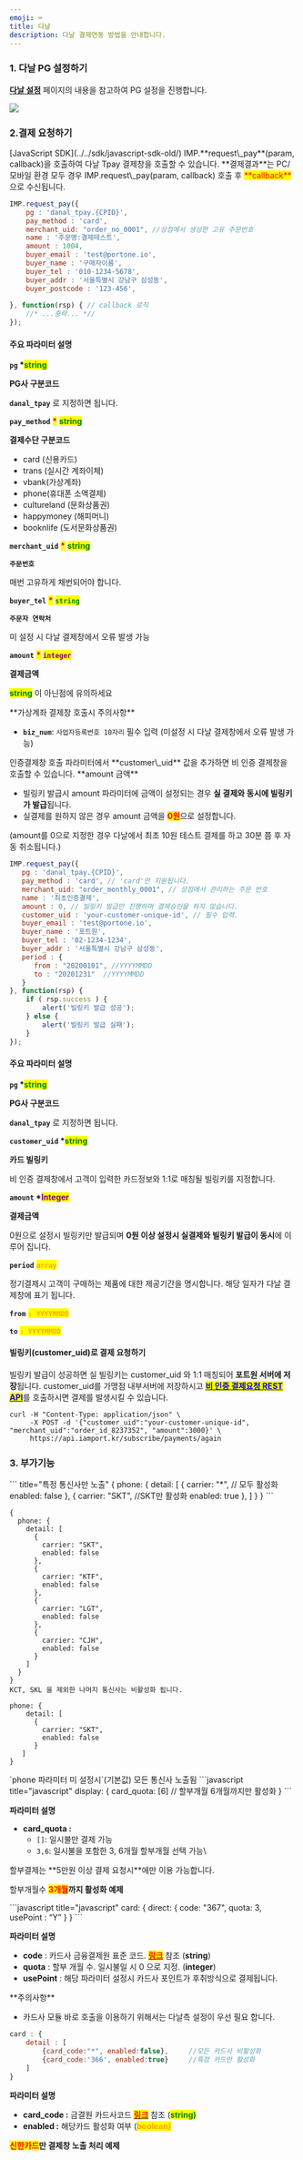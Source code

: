 ```yaml
---
emoji: ⌨
title: 다날
description: 다날 결제연동 방법을 안내합니다.
---
```





### 1. 다날 PG 설정하기

[**다날 설정**](../../ready/2.-pg/payment-gateway/undefined.md) 페이지의 내용을 참고하여 PG 설정을 진행합니다.

![](</gitbook-assets/ko/스크린샷 2022-05-30 오후 5.30.00.png>)

### 2.결제 요청하기

<Tabs>
<Tab title="인증결제창 호출">
[JavaScript SDK](../../sdk/javascript-sdk-old/) IMP.**request\_pay**(param, callback)을 호출하여 다날 Tpay 결제창을 호출할 수 있습니다. **결제결과**는 PC/모바일 환경 모두 경우 IMP.request\_pay(param, callback) 호출 후 <mark style="color:red;">**callback**</mark> 으로 수신됩니다.

```javascript title="Javascript SDK" showLineNumbers
IMP.request_pay({
    pg : 'danal_tpay.{CPID}',
    pay_method : 'card',
    merchant_uid: "order_no_0001", //상점에서 생성한 고유 주문번호
    name : '주문명:결제테스트',
    amount : 1004,
    buyer_email : 'test@portone.io',
    buyer_name : '구매자이름',
    buyer_tel : '010-1234-5678',
    buyer_addr : '서울특별시 강남구 삼성동',
    buyer_postcode : '123-456',
    
}, function(rsp) { // callback 로직
	//* ...중략... *//
});
```


#### 주요 파라미터 설명

**`pg` \***<mark style="color:green;">**string**</mark>

**PG사 구분코드**

**`danal_tpay`** 로 지정하면 됩니다.



**`pay_method`** <mark style="color:red;">**\***</mark> <mark style="color:green;">**string**</mark>

**결제수단 구분코드**

* card (신용카드)
* trans (실시간 계좌이체)
* vbank(가상계좌)
* phone(휴대폰 소액결제)
* cultureland (문화상품권)
* happymoney (해피머니)
* booknlife (도서문화상품권)

**`merchant_uid`** <mark style="color:red;">**\***</mark> <mark style="color:green;">**string**</mark>

**`주문번호`**

매번 고유하게 채번되어야 합니다.



**`buyer_tel`** <mark style="color:red;">**\***</mark> <mark style="color:green;">**`string`**</mark>

**`주문자 연락처`**

미 설정 시 다날 결제창에서 오류 발생 가능



**`amount`** <mark style="color:red;">**\***</mark> <mark style="color:purple;">**`integer`**</mark>

**결제금액**

<mark style="color:green;">**string**</mark> 이 아닌점에 유의하세요

<Hint style="info">
**가상계좌 결제창 호출시 주의사항**

* **`biz_num`**: `사업자등록번호 10자리` 필수 입력 (미설정 시 다날 결제창에서 오류 발생 가능)

</Hint>

<Codepen user="chaiport" slug="jOZZgGG" />



</Tab>

<Tab title="비인증 결제(결제창 방식)">
인증결제창 호출 파라미터에서 **customer\_uid** 값을 추가하면 비 인증 결제창을 호출할 수 있습니다.

<Hint style="danger">
**amount 금액**

* 빌링키 발급시 amount 파라미터에 금액이 설정되는 경우 **실 결제와 동시에 빌링키가 발급**됩니다.
* 실결제를 원하지 않은 경우 amount 금액을 <mark style="color:red;">**0원**</mark>으로 설정합니다.

(amount를 0으로 지정한 경우 다날에서 최초 10원 테스트 결제를 하고 30분 쯤 후 자동 취소됩니다.)

</Hint>

```javascript
IMP.request_pay({
   pg : 'danal_tpay.{CPID}',
   pay_method : 'card', // 'card'만 지원됩니다.
   merchant_uid: "order_monthly_0001", // 상점에서 관리하는 주문 번호
   name : '최초인증결제',
   amount : 0, // 빌링키 발급만 진행하며 결제승인을 하지 않습니다.
   customer_uid : 'your-customer-unique-id', // 필수 입력.
   buyer_email : 'test@portone.io',
   buyer_name : '포트원',
   buyer_tel : '02-1234-1234',    
   buyer_addr : '서울특별시 강남구 삼성동',
   period : {
      from : "20200101", //YYYYMMDD
      to : "20201231"  //YYYYMMDD
   }
}, function(rsp) {
    if ( rsp.success ) {
        alert('빌링키 발급 성공');
    } else {
        alert('빌링키 발급 실패');
    }
});
```

#### 주요 파라미터 설명

**`pg` \***<mark style="color:green;">**string**</mark>

**PG사 구분코드**

**`danal_tpay`** 로 지정하면 됩니다.



**`customer_uid` \***<mark style="color:green;">**string**</mark>

**카드 빌링키**

비 인증 결제창에서 고객이 입력한 카드정보와 1:1로 매칭될 빌링키를 지정합니다.



**`amount` \***<mark style="color:purple;">**Integer**</mark>

**결제금액**

0원으로 설정시 빌링키만 발급되며 **0원 이상 설정시 실결제와 빌링키 발급이 동시**에 이루어 집니다.



**`period`** <mark style="color:orange;">**`array`**</mark>

정기결제시 고객이 구매하는 제품에 대한 제공기간을 명시합니다. 해당 일자가 다날 결제창에 표기 됩니다.

**`from`** <mark style="color:orange;">**`: YYYYMMDD`**</mark>

**`to`** <mark style="color:orange;">**`: YYYYMMDD`**</mark>



#### 빌링키(customer\_uid)로 결제 요청하기

빌링키 발급이 성공하면 실 빌링키는 customer\_uid 와 1:1 매칭되어 **포트원 서버에 저장**됩니다. customer\_uid를 가맹점 내부서버에 저장하시고 [<mark style="color:blue;">**비 인증 결제요청 REST API**</mark>](../../api/api-4/api.md)를 호출하시면 결제를 발생시킬 수 있습니다.

``` title="server-side"
curl -H "Content-Type: application/json" \   
     -X POST -d '{"customer_uid":"your-customer-unique-id", "merchant_uid":"order_id_8237352", "amount":3000}' \
     https://api.iamport.kr/subscribe/payments/again
```


</Tab>
</Tabs>

### 3. 부가기능

<Tabs>
<Tab title="통신사 노출 제어">
``` title="특정 통신사만 노출"
{
  phone: {
    detail: [
      {
        carrier: "*",    // 모두 활성화
        enabled: false
      },
      {
        carrier: "SKT",    //SKT만 활성화
        enabled: true
      },      
    ]
  }
}
```


``` title="2개 이상 통신사 노출"
{
  phone: {
    detail: [      
      {
        carrier: "SKT",
        enabled: false
      },
      {
        carrier: "KTF",
        enabled: false
      },
      {
        carrier: "LGT",
        enabled: false
      },
      {
        carrier: "CJH",
        enabled: false
      }
    ]
  }
}
KCT, SKL 을 제외한 나머지 통신사는 비활성화 됩니다.
```


``` title="특정 통신사만 비노출"
phone: {
    detail: [      
      {
        carrier: "SKT",
        enabled: false
      }
   ]
}
```


<Hint style="info">
`phone 파라미터 미 설정시`(기본값) 모든 통신사 노출됨

</Hint>

</Tab>

<Tab title="카드결제 할부개월수">
```javascript title="javascript"
display: {
    card_quota: [6]  // 할부개월 6개월까지만 활성화
}
```


**파라미터 설명**

* **card\_quota :**
  * `[]`: 일시불만 결제 가능
  * `3,6`: 일시불을 포함한 3, 6개월 할부개월 선택 가능\\

<Hint style="info">
할부결제는 **5만원 이상 결제 요청시**에만 이용 가능합니다.

</Hint>

할부개월수 <mark style="color:red;">**3개월**</mark>**까지 활성화 예제**

<Codepen user="chaiport" slug="mdXXNXV" />

</Tab>

<Tab title="카드사 모듈 호출">
```javascript title="javascript"
card: {
     direct: {
        code: "367",
        quota: 3,
        usePoint : “Y”
    }
}
```


**파라미터 설명**

* **code** : 카드사 금융결제원 표준 코드. [<mark style="color:red;">**링크**</mark>](https://faq.portone.io/6503bcb4-4a61-4cf3-afd8-5d913b1385a6) 참조 (**string**)
* **quota** : 할부 개월 수. 일시불일 시 0 으로 지정. (**integer**)
* **usePoint** : 해당 파라미터 설정시 카드사 포인트가 후취방식으로 결제됩니다.

<Hint style="danger">
**주의사항**

* 카드사 모듈 바로 호출을 이용하기 위해서는 다날측 설정이 우선 필요 합니다.

</Hint>

```javascript title="javascript"
card : {
    detail : [
        {card_code:"*", enabled:false},     //모든 카드사 비활성화
        {card_code:'366', enabled:true}     //특정 카드만 활성화
    ]
}
```


**파라미터 설명**

* **card\_code :** 금결원 카드사코드 [<mark style="color:red;">**링크**</mark>](https://faq.portone.io/6503bcb4-4a61-4cf3-afd8-5d913b1385a6) 참조 (<mark style="color:green;">**string)**</mark>
* **enabled :** 해당카드 활성화 여부 (<mark style="color:orange;">**boolean)**</mark>

<mark style="color:red;">**신한카드**</mark>**만 결제창 노출 처리 예제**

<Codepen user="chaiport" slug="WNMMVJZ" />

</Tab>
</Tabs>
